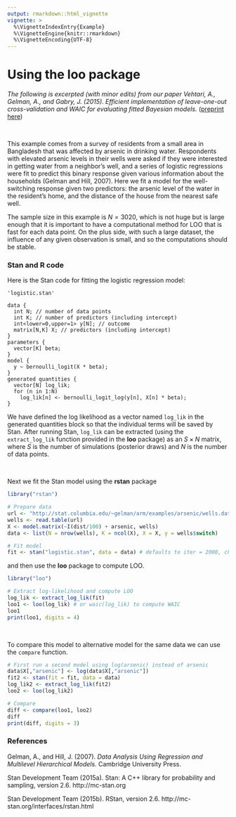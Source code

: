 ```yaml
---
output: rmarkdown::html_vignette
vignette: >
  %\VignetteIndexEntry{Example}
  %\VignetteEngine{knitr::rmarkdown}
  %\VignetteEncoding{UTF-8}
---
```


# Using the **loo** package

*The following is excerpted (with minor edits) from our paper Vehtari, A.,
Gelman, A., and Gabry, J. (2015). Efficient implementation of leave-one-out 
cross-validation and WAIC for evaluating fitted Bayesian models.* ([preprint here](http://arxiv.org/abs/1507.04544))

<br>

This example comes from a survey of residents from a small area in Bangladesh
that was affected by arsenic in drinking water. Respondents with elevated
arsenic levels in their wells were asked if they were interested in getting
water from a neighbor's well, and a series of logistic regressions were fit to
predict this binary response given various information about the households
(Gelman and Hill, 2007). Here we fit a model for the well-switching response
given two predictors: the arsenic level of the water in the resident's home, and
the distance of the house from the nearest safe well.

The sample size in this example is $N=3020$, which is not huge but is large
enough that it is important to have a computational method for LOO that is fast
for each data point. On the plus side, with such a large dataset, the influence
of any given observation is small, and so the computations should be stable.

### Stan and R code 

Here is the Stan code for fitting the logistic regression model:

```
'logistic.stan'

data { 
  int N; // number of data points
  int K; // number of predictors (including intercept)
  int<lower=0,upper=1> y[N]; // outcome
  matrix[N,K] X; // predictors (including intercept)
}
parameters {
  vector[K] beta;
}
model {
  y ~ bernoulli_logit(X * beta);
}
generated quantities {
  vector[N] log_lik;
  for (n in 1:N)
    log_lik[n] <- bernoulli_logit_log(y[n], X[n] * beta);
}
```

We have defined the log likelihood as a vector named `log_lik` in the generated 
quantities block so that the individual terms will be saved by Stan. After 
running Stan, `log_lik` can be extracted (using the `extract_log_lik` function
provided in the **loo** package) as an $S \times N$ matrix, where $S$ is the 
number of simulations (posterior draws) and $N$ is the number of data points.

<br>

Next we fit the Stan model using the **rstan** package

```r
library("rstan")

# Prepare data 
url <- "http://stat.columbia.edu/~gelman/arm/examples/arsenic/wells.dat"
wells <- read.table(url)
X <- model.matrix(~I(dist/100) + arsenic, wells) 
data <- list(N = nrow(wells), K = ncol(X), X = X, y = wells$switch)

# Fit model
fit <- stan("logistic.stan", data = data) # defaults to iter = 2000, chains = 4
```

and then use the **loo** package to compute LOO.

```r
library("loo")

# Extract log-likelihood and compute LOO
log_lik <- extract_log_lik(fit)
loo1 <- loo(log_lik) # or waic(log_lik) to compute WAIC
loo1
print(loo1, digits = 4)
```

<br>

To compare this model to alternative model for the same data we can 
use the `compare` function. 

```r
# First run a second model using log(arsenic) instead of arsenic
data$X[,"arsenic"] <- log(data$X[,"arsenic"])
fit2 <- stan(fit = fit, data = data)
log_lik2 <- extract_log_lik(fit2)
loo2 <- loo(log_lik2)

# Compare
diff <- compare(loo1, loo2) 
diff
print(diff, digits = 3)
```



### References

Gelman, A., and Hill, J. (2007).  *Data Analysis Using Regression and Multilevel Hierarchical Models.*  Cambridge University Press.

Stan Development Team (2015a). Stan: A C++ library for probability and sampling, version 2.6. http://mc-stan.org

Stan Development Team (2015b). RStan, version 2.6. http://mc-stan.org/interfaces/rstan.html
